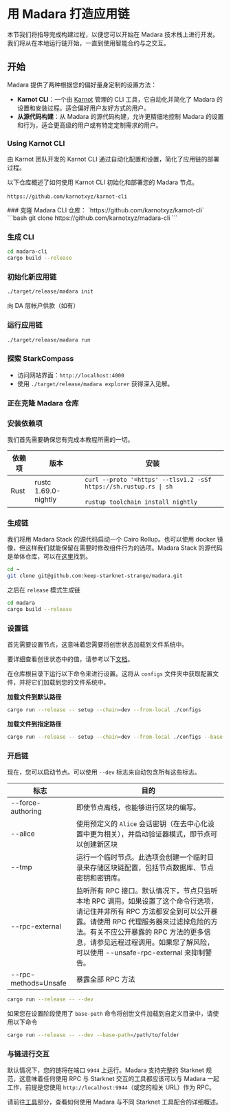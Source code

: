
# 用 Madara 打造应用链

本节我们将指导完成构建过程，以便您可以开始在 Madara 技术栈上进行开发。
我们将从在本地运行链开始，一直到使用智能合约与之交互。

## 开始

Madara 提供了两种根据您的偏好量身定制的设置方法：

- **Karnot CLI**：一个由 [Karnot](https://karnot.xyz) 管理的 CLI 工具，它自动化并简化了 Madara 的设置和安装过程。适合偏好用户友好方式的用户。
- **从源代码构建**：从 Madara 的源代码构建，允许更精细地控制 Madara 的设置和行为，适合更高级的用户或有特定定制需求的用户。

### Using Karnot CLI

由 Karnot 团队开发的 Karnot CLI 通过自动化配置和设置，简化了应用链的部署过程。

以下仓库概述了如何使用 Karnot CLI 初始化和部署您的 Madara 节点。<br></br>
`https://github.com/karnotxyz/karnot-cli`

<Steps>
### 克隆 Madara CLI 仓库： `https://github.com/karnotxyz/karnot-cli`
```bash
git clone https://github.com/karnotxyz/madara-cli
```

### 生成 CLI

```bash
cd madara-cli
cargo build --release
```

### 初始化新应用链

```bash
./target/release/madara init
```

向 DA 层帐户供款（如有）

### 运行应用链

```bash
./target/release/madara run
```

### 探索 StarkCompass

- 访问网站界面：`http://localhost:4000`
- 使用 `./target/release/madara explorer` 获得深入见解。

</Steps>

### 正在克隆 Madara 仓库

<Steps>

### 安装依赖项

我们首先需要确保您有完成本教程所需的一切。

| 依赖项 | 版本              | 安装                                                                                                  |
| ---------- | -------------------- | ------------------------------------------------------------------------------------------------------------- |
| Rust       | rustc 1.69.0-nightly | `curl --proto '=https' --tlsv1.2 -sSf https://sh.rustup.rs \| sh `<br></br>`rustup toolchain install nightly` |

### 生成链

我们将用 Madara Stack 的源代码启动一个 Cairo Rollup。也可以使用 docker 镜像，但这样我们就能保留在需要时修改组件行为的选项。Madara Stack 的源代码是单体仓库，可以在[这里](https://github.com/keep-starknet-strange/madara)找到。

```bash
cd ~
git clone git@github.com:keep-starknet-strange/madara.git
```

之后在 `release` 模式生成链

```bash
cd madara
cargo build --release
```

### 设置链

首先需要设置节点，这意味着您需要将创世状态加载到文件系统中。

要详细查看创世状态中的值，请参考以下[文档](https://github.com/keep-starknet-strange/madara/blob/8c498ea363bfa995ac28154c449266f61a4679cc/docs/genesis.md#L4A%20little)。

在仓库根目录下运行以下命令来进行设置。这将从 `configs` 文件夹中获取配置文件，并将它们加载到您的文件系统中。

**加载文件到默认路径**

```bash
cargo run --release -- setup --chain=dev --from-local ./configs
```

**加载文件到指定路径**

```bash
cargo run --release -- setup --chain=dev --from-local ./configs --base-path=/path/to/folder
```

### 开启链

现在，您可以启动节点。可以使用 `--dev` 标志来自动包含所有这些标志。

| 标志                 | 目的                                                                                                                                                                                                                                                                                                                                                                                                                                         |
| -------------------- | ----------------------------------------------------------------------------------------------------------------------------------------------------------------------------------------------------------------------------------------------------------------------------------------------------------------------------------------------------------------------------------------------------------------------------------------------- |
| --force-authoring    | 即使节点离线，也能够进行区块的编写。                                                                                                                                                                                                                                                                                                                                                                                            |
| --alice              | 使用预定义的 `Alice` 会话密钥（在去中心化设置中更为相关），并启动验证器模式，即节点可以创建新区块                                                                                                                                                                                                                                                                                     |
| --tmp                | 运行一个临时节点。此选项会创建一个临时目录来存储区块链配置，包括节点数据库、节点密钥和密钥库。                                                                                                                                                                                                                                                                                |
| --rpc-external       | 监听所有 RPC 接口。默认情况下，节点只监听本地 RPC 调用。如果设置了这个命令行选项，请记住并非所有 RPC 方法都安全到可以公开暴露。请使用 RPC 代理服务器来过滤掉危险的方法。有关不应公开暴露的 RPC 方法的更多信息，请参见远程过程调用。如果您了解风险，可以使用 --unsafe-rpc-external 来抑制警告。 |
| --rpc-methods=Unsafe | 暴露全部 RPC 方法                                                                                                                                                                                                                                                                                                                                                                                                                          |

```bash
cargo run --release -- --dev
```

如果您在设置阶段使用了 `base-path` 命令将创世文件加载到自定义目录中，请使用以下命令

```bash
cargo run --release -- --dev --base-path=/path/to/folder
```

### 与链进行交互

默认情况下，您的链将在端口 `9944` 上运行。Madara 支持完整的 Starknet 规范，这意味着任何使用 RPC 与 Starknet 交互的工具都应该可以与 Madara 一起工作，前提是您使用 `http://localhost:9944`（或您的相关 URL）作为 RPC。

请前往[工具](./tools)部分，查看如何使用 Madara 与不同 Starknet 工具配合的详细概述。

</Steps>

